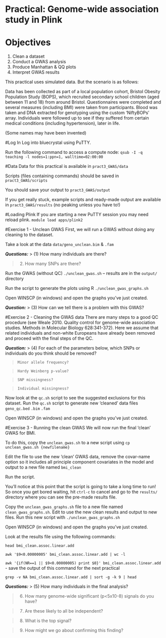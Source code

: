 # Practical: Genome-wide association study in Plink
# Objectives
1. Clean a dataset
2. Conduct a GWAS analysis
3. Produce Manhattan & QQ plots
4. Interpret GWAS results

This practical uses simulated data. But the scenario is as follows:

Data has been collected as part of a local population cohort, Bristol Obesity Population Study (BOPS), which recruited secondary school children (aged between 11 and 18) from around Bristol. Questionnaires were completed and several measures (including BMI) were taken from participants. Blood was taken and DNA extracted for genotyping using the custom 'NiftyBOPs' array. Individuals were followed up to see if they suffered from certain medical conditions (including hypertension), later in life.

(Some names may have been invented)


#Log In
Log into bluecrystal using PuTTY.

Run the following command to access a compute node:
`qsub -I -q teaching -l nodes=1:ppn=1, walltime=02:00:00`

#Data
Data for this practical is available in `pract3_GWAS/data`

Scripts (files containing commands) should be saved in `pract3_GWAS/scripts`

You should save your output to `pract3_GWAS/output`

If you get really stuck, example scripts and ready-made output are available in `pract3_GWAS/results` (no peaking unless you have to!)

#Loading Plink
If you are starting a new PuTTY session you may need reload plink.
`module load apps/plink2`

#Exercise 1 - Unclean GWAS
First, we will run a GWAS without doing any cleaning to the dataset.

Take a look at the data `data/geno_unclean.bim` & `.fam`

**_Questions:_**
> (1) How many individuals are there?

> (2) How many SNPs are there?

Run the GWAS (without QC) `./unclean_gwas.sh` – results are in the `output/` directory

Run the script to generate the plots using R `./unclean_gwas_graphs.sh`

Open WINSCP (in windows) and open the graphs you’ve just created.

**_Question:_**
> (3) How can we tell there is a problem with this GWAS?

#Exercise 2 - Cleaning the GWAS data
There are many steps to a good QC procedure (see Weale 2010. Quality control for genome-wide association studies. Methods in Molecular Biology 628:341-372). Here we assume that related individuals and non-white Europeans have already been removed and proceed with the final steps of the QC.

**_Question:_**
> (4) For each of the parameters below, which SNPs or individuals do you think should be removed?

>     Minor allele frequency?

>     Hardy Weinberg p-value?

>     SNP missingness?

>     Individual missingness?

Now look at the `qc.sh` script to see the suggested exclusions for this dataset. Run the `qc.sh` script to generate new ‘cleaned’ data files `geno_qc.bed` `.bim` `.fam`

Open WINSCP (in windows) and open the graphs you’ve just created.

#Exercise 3 - Running the clean GWAS
We will now run the final ‘clean’ GWAS for BMI.

To do this, copy the `unclean_gwas.sh` to a new script using `cp unclean_gwas.sh {newfilename}`

Edit the file to use the new ‘clean’ GWAS data, remove the covar-name option so it includes all principle component covariates in the model and output to a new file named `bmi_clean`

Run the script. 

You’ll notice at this point that the script is going to take a long time to run! So once you get bored waiting, hit `ctrl-c` to cancel and go to the `results/` directory where you can see the pre-made results file.

Copy the `unclean_gwas_graphs.sh` file to a new file named `clean_gwas_graphs.sh`. Edit to use the new clean results and output to new files. Run this new script with `./unclean_gwas_graphs.sh`

Open WINSCP (in windows) and open the graphs you’ve just created.

Look at the results file using the following commands:

`head bmi_clean.assoc.linear.add`

`awk '$9<0.00000005' bmi_clean.assoc.linear.add | wc -l`

`awk '{if(NR==1 || $9<0.00000005) print $0}' bmi_clean.assoc.linear.add` - save the output of this command for the next practical

`grep -v NA bmi_clean.assoc.linear.add | sort -g -k 9 | head`

**_Questions:_**
> (5) How many individuals in the final analysis?

> (6) How many genome-wide significant (p<5x10-8) signals do you have?

> (7) Are these likely to all be independent?

> (8) What is the top signal?

> (9) How might we go about confirming this finding?

